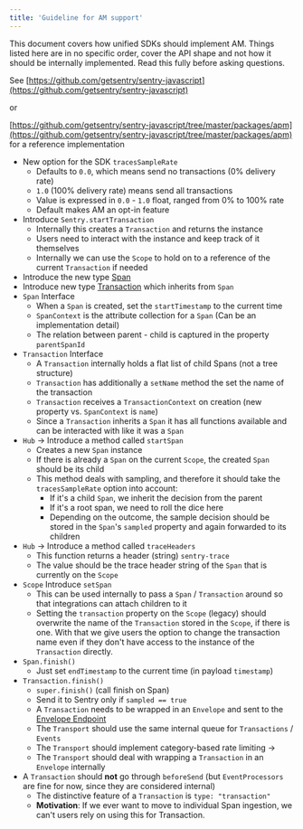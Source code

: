 ```yaml
---
title: 'Guideline for AM support'
---
```


This document covers how unified SDKs should implement AM.
Things listed here are in no specific order, cover the API shape and not how it should be internally implemented.
Read this fully before asking questions.

See [https://github.com/getsentry/sentry-javascript](https://github.com/getsentry/sentry-javascript) 

or

[https://github.com/getsentry/sentry-javascript/tree/master/packages/apm](https://github.com/getsentry/sentry-javascript/tree/master/packages/apm) for a reference implementation

- New option for the SDK `tracesSampleRate`
    - Defaults to `0.0`, which means send no transactions (0% delivery rate)
    - `1.0` (100% delivery rate) means send all transactions
    - Value is expressed in `0.0` - `1.0` float, ranged from 0% to 100% rate
    - Default makes AM an opt-in feature
- Introduce `Sentry.startTransaction`
    - Internally this creates a `Transaction` and returns the instance
    - Users need to interact with the instance and keep track of it themselves
    - Internally we can use the `Scope` to hold on to a reference of the current `Transaction` if needed
- Introduce the new type [Span](/sdk/event-payloads/span/)
- Introduce new type [Transaction](/sdk/event-payloads/transaction/) which inherits from `Span`
- `Span` Interface
    - When a `Span` is created, set the `startTimestamp` to the current time
    - `SpanContext` is the attribute collection for a `Span` (Can be an implementation detail)
    - The relation between parent - child is captured in the property `parentSpanId`
- `Transaction` Interface
    - A `Transaction` internally holds a flat list of child Spans (not a tree structure)
    - `Transaction` has additionally a `setName` method the set the name of the transaction
    - `Transaction` receives a `TransactionContext` on creation (new property vs. `SpanContext` is `name`)
    - Since a `Transaction` inherits a `Span` it has all functions available and can be interacted with like it was a `Span`
- `Hub` → Introduce a method called `startSpan`
    - Creates a new `Span` instance
    - If there is already a `Span` on the current `Scope`, the created `Span` should be its child
    - This method deals with sampling, and therefore it should take the `tracesSampleRate` option into account:
        - If it's a child `Span`, we inherit the decision from the parent
        - If it's a root span, we need to roll the dice here
        - Depending on the outcome, the sample decision should be stored in the `Span`'s `sampled` property and again forwarded to its children
- `Hub` → Introduce a method called `traceHeaders`
    - This function returns a header (string) `sentry-trace`
    - The value should be the trace header string of the `Span` that is currently on the `Scope`
- `Scope` Introduce `setSpan`
    - This can be used internally to pass a `Span` / `Transaction` around so that integrations can attach children to it
    - Setting the `transaction` property on the `Scope` (legacy) should overwrite the name of the `Transaction` stored in the `Scope`, if there is one. With that we give users the option to change the transaction name even if they don't have access to the instance of the `Transaction` directly.
- `Span.finish()`
    - Just set `endTimestamp` to the current time (in payload `timestamp`)
- `Transaction.finish()`
    - `super.finish()` (call finish on Span)
    - Send it to Sentry only if `sampled == true`
    - A `Transaction` needs to be wrapped in an `Envelope` and sent to the [Envelope Endpoint](https://develop.sentry.dev/sdk/envelopes/)
    - The `Transport` should use the same internal queue for `Transactions` / `Events`
    - The `Transport` should implement category-based rate limiting →
    - The `Transport` should deal with wrapping a `Transaction` in an `Envelope` internally
- A `Transaction` should **not** go through `beforeSend` (but `EventProcessors` are fine for now, since they are considered internal)
    - The distinctive feature of a `Transaction` is `type: "transaction"`
    - **Motivation**: If we ever want to move to individual Span ingestion, we can't users rely on using this for Transaction.
